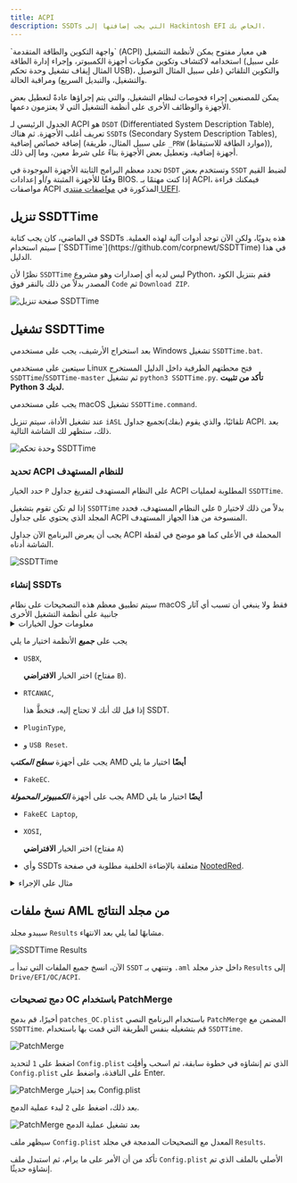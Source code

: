 ```yaml
---
title: ACPI
description: SSDTs التي يجب إضافتها إلى Hackintosh EFI الخاص بك.
---
```



<Aside type="tip">
`واجهة التكوين والطاقة المتقدمة` (ACPI) هي معيار مفتوح يمكن لأنظمة التشغيل استخدامه لاكتشاف وتكوين مكونات أجهزة الكمبيوتر، وإجراء إدارة الطاقة (على سبيل المثال إيقاف تشغيل وحدة تحكم USB)، والتكوين التلقائي (على سبيل المثال التوصيل والتشغيل، والتبديل السريع) ومراقبة الحالة.

يمكن للمصنعين إجراء فحوصات لنظام التشغيل، والتي يتم إجراؤها عادةً لتعطيل بعض الأجهزة والوظائف الأخرى على أنظمة التشغيل التي لا يعتزمون دعمها.

الجدول الرئيسي لـ ACPI هو `DSDT` (Differentiated System Description Table), تعريف أغلب الأجهزة. ثم هناك `SSDT`s (Secondary System Description Tables), إضافة خصائص إضافية (على سبيل المثال، طريقة `_PRW` (موارد الطاقة للاستيقاظ)), أجهزة إضافية، وتعطيل بعض الأجهزة بناءً على شرط معين، وما إلى ذلك.

تحدد معظم البرامج الثابتة الأجهزة الموجودة في `DSDT` وتستخدم بعض `SSDT` لضبط القيم وفقًا للأجهزة المثبتة و/أو إعدادات BIOS. إذا كنت مهتمًا بـ ACPI، فيمكنك قراءة مواصفات ACPI المذكورة في [مواصفات منتدى UEFI](https://uefi.org/specifications).

</Aside>

## تنزيل SSDTTime

<Aside type="note" title="هل تعلم؟">
في الماضي، كان يجب كتابة SSDTs هذه يدويًا، ولكن الآن توجد أدوات آلية لهذه العملية. سيتم استخدام [`SSDTTime`](https://github.com/corpnewt/SSDTTime) في هذا الدليل.
</Aside>

نظرًا لأن `SSDTTime` ليس لديه أي إصدارات وهو مشروع Python، فقم بتنزيل الكود المصدر بدلاً من ذلك بالنقر فوق `Code` ثم `Download ZIP`.

![صفحة تنزيل SSDTTime](~/assets/SSDTTimeDownload.png)

## تشغيل SSDTTime

بعد استخراج الأرشيف، يجب على مستخدمي Windows تشغيل `SSDTTime.bat`.

سيتعين على مستخدمي Linux فتح محطتهم الطرفية داخل الدليل المستخرج `SSDTTime`/`SSDTTime-master` ثم تشغيل `python3 SSDTTime.py`. **تأكد من تثبيت Python 3 لديك.**

يجب على مستخدمي macOS تشغيل `SSDTTime.command`.

عند تشغيل الأداة، سيتم تنزيل `iASL` تلقائيًا، والذي يقوم (بفك)تجميع جداول ACPI. بعد ذلك، ستظهر لك الشاشة التالية.

![وحدة تحكم SSDTTime](~/assets/SSDTTimeConsole.png)

### تحديد ACPI للنظام المستهدف

حدد الخيار `P` على النظام المستهدف لتفريغ جداول ACPI المطلوبة لعمليات `SSDTTime`.

إذا لم تكن تقوم بتشغيل `SSDTTime` على النظام المستهدف، فحدد `D` بدلاً من ذلك لاختيار المجلد الذي يحتوي على جداول ACPI المنسوخة من هذا الجهاز المستهدف.

يجب أن يعرض البرنامج الآن جداول ACPI المحملة في الأعلى كما هو موضح في لقطة الشاشة أدناه.

![SSDTTime](~/assets/SSDTTimeConsole_ACPILoaded.png)

### إنشاء SSDTs

<Aside type="note">
سيتم تطبيق معظم هذه التصحيحات على نظام macOS فقط ولا ينبغي أن تسبب أي آثار جانبية على أنظمة التشغيل الأخرى
</Aside>

<details>
<summary>معلومات حول الخيارات</summary>

في وقت كتابة هذا الدليل, هناك 12 خيارًا متاحًا

- `FixHPET`

  إصلاح تعارضات `IRQ` (Interrupt Request) في جداول ACPI. يمكن أن تتسبب هذه التعارضات في عدم عمل بعض الأجهزة مثل الصوت بشكل صحيح.

  <Aside type="danger">
  لا تستخدم هذا الخيار على AMD، لأنه قد يسبب ضررًا أكثر من نفعه (لوحة التتبع لا تعمل، وما إلى ذلك).
  </Aside>

- `FakeEC`

  ينشئ جهاز Embedded Controller وهميًا ليعمل نظام macOS بشكل صحيح **و** يعطل EC الأصلي.

- `FakeEC Laptop`

  ينشئ جهاز Embedded Controller وهميًا ليعمل نظام macOS بشكل صحيح، لكنه لا يعطل EC الأصلي، لأن أجهزة الكمبيوتر المحمولة تحتاج إليه لمعرفة حالة البطارية ومفاتيح FN وما إلى ذلك.

- `USBX`

  Cينشئ جهاز USBX يحتوي على خصائص طاقة USB اللازمة للوظيفة المناسبة. يتطلب هذا أيضًا جهاز EC صالحًا.

- `PluginType`

  تعيين خاصية `plugin-type` إلى `1` في نواة وحدة المعالجة المركزية الأولى، مما يمكّن `X86PlatformPlugin`، الذي يسمح بإدارة طاقة وحدة المعالجة المركزية ووحدة معالجة الرسومات (يختلف الدعم).
  كما أنه يعيد تعريف المعالجات باستخدام كائنات `Processor` بدلاً من كائنات `Device` إذا لزم الأمر، نظرًا لأن macOS لا يدعم المعيار الأحدث.

- `PMC`

  يحدد جهاز `PMCR` على الأنظمة التي لا تحتوي عليه للسماح بدعم `NVRAM` الأصلي.

- `RTCAWAC`

  يقوم بتعطيل `AWAC` (ساعة تنبيه ACPI) الجديدة ويقوم بتمكين `RTC` (ساعة الوقت الحقيقي) بدلاً من ذلك.

- `USB Reset`

  يقوم بتعطيل أجهزة `RHUB` في ACPI لجميع وحدات تحكم USB للسماح لنظام macOS بحصر منافذ USB بشكل صحيح على أنظمة ACPI المعطلة.

- `PCI Bridge`

  يحدد جسور PCI لمسار الجهاز المحدد حيث أن بعض الأجهزة قد لا يكون لديها جسور PCI محددة مما يجعل OpenCore غير قادر على إدخال الخصائص باستخدام مفتاح `DeviceProperties` في التكوين.

- `PNLF`

  ينشئ جهاز `PNLF` وهميًا بـ `_UID` قابل للاختيار من قبل المستخدم (الملف الشخصي الذي يستخدمه في الأساس) للسماح بالتحكم في السطوع الأصلي على أجهزة الكمبيوتر المحمولة.

  <Aside type="danger">
  للوهلة الأولى قد يبدو كما لو أنه يدعم أجهزة الكمبيوتر المحمولة AMD، لكنه ليس مثل الموجود في صفحة [NootedRed](/ar/applehax/nootedred/).
  استخدم ما هو موجود في الصفحة المذكورة أعلاه بدلاً من ذلك.
  </Aside>

- `XOSI`

  يقوم بتزييف نظام التشغيل إلى Windows، مما يسمح لأي أجهزة طرفية مقفلة خلف نظام تشغيل غير macOS بأن تكون نشطة على macOS.

- `Fix DMAR`

  يزيل مناطق الذاكرة المحجوزة من جدول "DMAR". وهو مطلوب للحصول على بعض الأجهزة مثل وحدات تحكم إيثرنت المستندة إلى Intel I225 على أنظمة Intel.

  <Aside type="danger">
  إذا كنت تستخدم بالفعل نظام التشغيل macOS 12.2.1 والإصدارات الأقدم ووحدة تحكم إيثرنت تعتمد على Intel I225، فستحتاج إلى إزالة `e1000=0` أو `dk.e1000=0` من وسيطات التمهيد الخاصة بك بعد القيام بذلك.
  </Aside>

</details>

يجب على **_جميع_** الأنظمة اختيار ما يلي

- `USBX`,

  اختر الخيار **الافتراضي** (مفتاح `B`).

- `RTCAWAC`,

  إذا قيل لك أنك لا تحتاج إليه، فتخطَّ هذا SSDT.

- `PluginType`,
- و `USB Reset`.

يجب على أجهزة **_سطح المكتب_** AMD **أيضًا** اختيار ما يلي

- `FakeEC`.

يجب على أجهزة **_الكمبيوتر المحمولة_** AMD **أيضًا** اختيار ما يلي

- `FakeEC Laptop`,
- `XOSI`,

  اختر الخيار **الافتراضي** (مفتاح `A`)

- وأي SSDTs متعلقة بالإضاءة الخلفية مطلوبة في صفحة [NootedRed](/applehax/nootedred/).

<details>
<summary>مثال على الإجراء</summary>
استنادًا إلى ASRock B550m Phantom.

![نتيجة SSDTTime FakeEC](~/assets/SSDTTime_FakeEC_Result.png)
![موجه SSDTTime USBX](~/assets/SSDTTime_USBX_Prompt.png)
![نتيجة SSDTTime USBX](~/assets/SSDTTime_USBX_Result.png)
![نتيجة SSDTTime PLuginType](~/assets/SSDTTime_PluginType_Result.png)
![نتيجة SSDTTime RTCAWAC](~/assets/SSDTTime_RTCAWAC_Result.png)
![نتيجة SSDTTime USB Reset](~/assets/SSDTTime_USBReset_Result.png)
![موجه SSDTTime XOSI](~/assets/SSDTTime_XOSI_Prompt.png)
![نتيجة SSDTTime XOSI](~/assets/SSDTTime_XOSI_Result.png)

</details>

## نسخ ملفات AML من مجلد النتائج

سيبدو مجلد `Results` مشابهًا لما يلي بعد الانتهاء.

![SSDTTime Results](~/assets/SSDTTimeResults.png)

الآن، انسخ جميع الملفات التي تبدأ بـ `SSDT` وتنتهي بـ `.aml` داخل جذر مجلد `Results` إلى `Drive/EFI/OC/ACPI`.

### دمج تصحيحات OC باستخدام PatchMerge

أخيرًا، قم بدمج `patches_OC.plist` باستخدام البرنامج النصي `PatchMerge` المضمن مع `SSDTTime`. قم بتشغيله بنفس الطريقة التي قمت بها باستخدام `SSDTTime`.

![PatchMerge](~/assets/PatchMerge.png)

اضغط على `1` لتحديد `Config.plist` الذي تم إنشاؤه في خطوة سابقة، ثم اسحب وأفلِت `Config.plist` على النافذة، واضغط على Enter.

![PatchMerge بعد إختيار `Config.plist`](~/assets/PatchMerge_AfterSelect.png)

بعد ذلك، اضغط على `2` لبدء عملية الدمج.

![PatchMerge بعد تشغيل عملية الدمج](~/assets/PatchMerge_Result.png)

سيظهر ملف `Config.plist` المعدل مع التصحيحات المدمجة في مجلد `Results`.

تأكد من أن الأمر على ما يرام، ثم استبدل ملف `Config.plist` الأصلي بالملف الذي تم إنشاؤه حديثًا.
